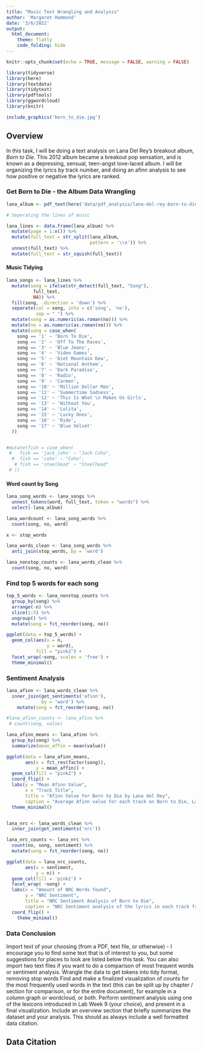 ```yaml
---
title: "Music Text Wrangling and Analysis"
author: 'Margaret Hammond'
date: '3/6/2022'
output: 
  html_document:
    theme: flatly
    code_folding: hide
---
```


```r
knitr::opts_chunk$set(echo = TRUE, message = FALSE, warning = FALSE)

library(tidyverse)
library(here)
library(textdata)
library(tidytext)
library(pdftools)
library(ggwordcloud)
library(knitr)

```


```r
include_graphics('born_to_die.jpg')
```


## Overview {.tabset}
In this task, I will be doing a text analysis on Lana Del Rey's breakout album, *Born to Die*. This 2012 album became a breakout pop sensation, and is known as a depressing, sensual, teen-angst love-laced album. I will be organizing the lyrics by track number, and doing an afinn analysis to see how positive or negative the lyrics are ranked. 



### Get Born to Die - the Album Data Wrangling

```r
lana_album <- pdf_text(here('data/pdf_analysis/lana-del-rey-born-to-die-lyrics.pdf'))

# Seperating the lines of music 

lana_lines <- data.frame(lana_album) %>% 
  mutate(page = 1:n()) %>% 
  mutate(full_text = str_split(lana_album,
                               pattern = '\\n')) %>% 
  unnest(full_text) %>% 
  mutate(full_text = str_squish(full_text))

```

#### Music Tidying

```r
lana_songs <- lana_lines %>% 
  mutate(song = ifelse(str_detect(full_text, "Song"),
          full_text,
          NA)) %>% 
  fill(song, .direction = 'down') %>% 
  separate(col = song, into = c('song', 'no'),
           sep = " ") %>% 
  mutate(song = as.numeric(as.roman(no))) %>% 
  mutate(no = as.numeric(as.roman(no))) %>% 
  mutate(song = case_when(
    song == '1' ~ 'Born To Die',
    song == '2' ~ 'Off To The Races',
    song == '3' ~ 'Blue Jeans',
    song == '4' ~ 'Video Games',
    song == '5' ~ 'Diet Mountain Dew',
    song == '6' ~ 'National Anthem',
    song == '7' ~ 'Dark Paradise',
    song == '8' ~ 'Radio',
    song == '9' ~ 'Carmen',
    song == '10' ~ 'Million Dollar Man',
    song == '11' ~ 'Summertime Sadness',
    song == '12' ~ 'This Is What \n Makes Us Girls',
    song == '13' ~ 'Without You',
    song == '14' ~ 'Lolita',
    song == '15' ~ 'Lucky Ones',
    song == '16' ~ 'Ride',
    song == '17' ~ 'Blue Velvet'
  )) 


#mutate(fish = case_when(
 #   fish == 'jack_coho' ~ "Jack Coho",
  #  fish == 'coho' ~ "Coho",
   # fish == 'steelhead' ~ "Steelhead"
 # ))
```


#### Word count by Song

```r
lana_song_words <- lana_songs %>% 
  unnest_tokens(word, full_text, token = "words") %>% 
  select(-lana_album)

lana_wordcount <- lana_song_words %>% 
  count(song, no, word) 

x <- stop_words

lana_words_clean <- lana_song_words %>% 
  anti_join(stop_words, by = 'word')

lana_nonstop_counts <- lana_words_clean %>% 
  count(song, no, word)
```

### Find top 5 words for each song

```r
top_5_words <- lana_nonstop_counts %>% 
  group_by(song) %>% 
  arrange(-n) %>% 
  slice(1:5) %>% 
  ungroup() %>% 
  mutate(song = fct_reorder(song, no))

ggplot(data = top_5_words) +
  geom_col(aes(x = n,
               y = word),
           fill = "pink2") +
  facet_wrap(~song, scales = 'free') +
  theme_minimal()
```

### Sentiment Analysis

```r
lana_afinn <- lana_words_clean %>% 
  inner_join(get_sentiments('afinn'),
             by = 'word') %>% 
    mutate(song = fct_reorder(song, no))

#lana_afinn_counts <- lana_afinn %>% 
 # count(song, value)

lana_afinn_means <- lana_afinn %>% 
  group_by(song) %>% 
  summarize(mean_affin = mean(value))

ggplot(data = lana_afinn_means,
       aes(x = fct_rev(factor(song)),
           y = mean_affin)) +
  geom_col(fill = "pink2") +
  coord_flip() +
  labs(y = "Mean Afinn Value",
       x = "Track Title",
       title = "Afinn Value for Born to Die by Lana del Rey",
       caption = "Average Afinn value for each track on Born to Die, Lana del Rey's breakout 2012 album.") +
  theme_minimal()


lana_nrc <- lana_words_clean %>% 
  inner_join(get_sentiments('nrc')) 

lana_nrc_counts <- lana_nrc %>% 
  count(no, song, sentiment) %>% 
  mutate(song = fct_reorder(song, no))

ggplot(data = lana_nrc_counts,
       aes(x = sentiment, 
           y = n)) +
  geom_col(fill = 'pink2') +
  facet_wrap( ~song) +
  labs(x = "Amount of NRC Words found",
       y = "NRC Sentiment",
       title = "NRC Sentiment Analysis of Born to Die",
       caption = "NRC Sentiment analysis of the lyrics in each track from Born to Die by Lana Del Rey (2012).") +
  coord_flip() +
    theme_minimal()
```
### Data Conclusion

Import text of your choosing (from a PDF, text file, or otherwise) - I encourage you to find some text that is of interest to you, but some suggestions for places to look are listed below this task. You can also import two text files if you want to do a comparison of most frequent words or sentiment analysis. 
Wrangle the data to get tokens into tidy format, removing stop words
Find and make a finalized visualization of counts for the most frequently used words in the text (this can be split up by chapter / section for comparison, or for the entire document), for example in a column graph or wordcloud, or both.
Perform sentiment analysis using one of the lexicons introduced in Lab Week 9 (your choice), and present in a final visualization. 
Include an overview section that briefly summarizes the dataset and your analysis.  This should as always include a well formatted data citation.


## Data Citation
